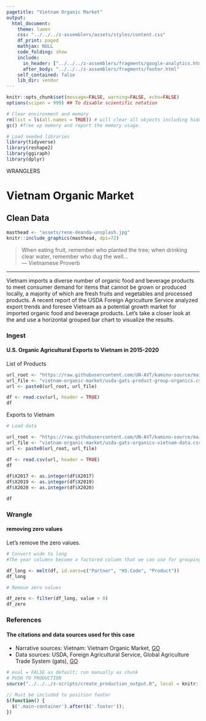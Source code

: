```yaml
---
pagetitle: "Vietnam Organic Market"
output:
  html_document:
    theme: lumen
    css: "../../../z-assemblers/assets/styles/content.css"
    df_print: paged
    mathjax: NULL
    code_folding: show
    include:
      in_header: ["../../../z-assemblers/fragments/google-analytics.html", "../../../z-assemblers/fragments/header.html"]
      after_body: "../../../z-assemblers/fragments/footer.html"
    self_contained: false
    lib_dir: vendor
---
```


```r

knitr::opts_chunk$set(message=FALSE, warning=FALSE, echo=FALSE)
options(scipen = 999) ## To disable scientific notation

# Clear environment and memory
rm(list = ls(all.names = TRUE)) # will clear all objects including hidden objects.
gc() #free up memory and report the memory usage.

# Load needed libraries
library(tidyverse)
library(reshape2)
library(ggiraph)
library(dplyr)
```

<div class="activity">
WRANGLERS
</div>

# Vietnam Organic Market
## Clean Data


```r

masthead <- "assets/rene-deanda-unsplash.jpg"
knitr::include_graphics(masthead, dpi=72)

```

> When eating fruit, remember who planted the tree; when drinking clear water, remember who dug the well...\
--- Vietnamese Proverb\

***

Vietnam imports a diverse number of organic food and beverage products to meet consumer demand for items that cannot be grown or produced locally, a majority of which are fresh fruits and vegetables and processed products.  A recent report of the USDA Foreign Agriculture Service analyzed export trends and foresee Vietnam as a potential growth market for imported organic food and beverage products.  Let's take a closer look at the and use a horizontal grouped bar chart to visualize the results.

### Ingest
#### U.S. Organic Agricultural Exports to Vietnam in 2015-2020

List of Products

```r

url_root <- "https://raw.githubusercontent.com/UN-AVT/kamino-source/main/sources/0-shared/data/"
url_file <- "vietnam-organic-market/usda-gats-product-group-organics.csv"
url <- paste0(url_root, url_file)

df <- read.csv(url, header = TRUE)
df

```

Exports to Vietnam

```r

# Load data

url_root <- "https://raw.githubusercontent.com/UN-AVT/kamino-source/main/sources/0-shared/data/"
url_file <- "vietnam-organic-market/usda-gats-organics-vietnam-data.csv"
url <- paste0(url_root, url_file)

df <- read.csv(url, header = TRUE)
df

df$X2017 <- as.integer(df$X2017)
df$X2019 <- as.integer(df$X2019)
df$X2020 <- as.integer(df$X2020)

df

```

### Wrangle
#### removing zero values

Let's remove the zero values.


```r

# Convert wide to long
#The year columns become a factored column that we can use for grouping or as a visual variable.

df_long <- melt(df, id.vars=c("Partner", "HS.Code", "Product"))
df_long

# Remove zero values

df_zero <- filter(df_long, value > 0)
df_zero

```

### References
#### The citations and data sources used for this case

* Narrative sources: Vietnam: Vietnam Organic Market, [GO](https://www.fas.usda.gov/data/vietnam-vietnam-organic-market){target="_blank"}
* Data sources: USDA, Foreign Agricultural Service, Global Agriculture Trade System (gats), [GO](https://apps.fas.usda.gov/gats/ExpressQuery1.aspx){target="_blank"}


```r

# eval = FALSE as default; run manually as chunk
# PUSH TO PRODUCTION
source("../../../z-scripts/create_production_output.R", local = knitr::knit_global())

```



```js

// Must be included to position footer
$(function() {
  $('.main-container').after($('.footer'));
})

```